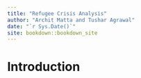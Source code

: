 ```yaml
--- 
title: "Refugee Crisis Analysis"
author: "Archit Matta and Tushar Agrawal"
date: "`r Sys.Date()`"
site: bookdown::bookdown_site
---
```


# Introduction

